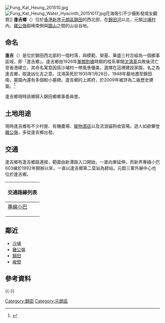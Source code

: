 {{Expert|time=2015-12-14T03:54:00+00:00}}
[[File:Fung_Kat_Heung_201510.jpg|thumb]]
[[File:Fung_Kat_Heung_Water_Hyacinth_20151017.jpg|thumb]]花海吸引不少攝影發燒友觀賞]]
'''逢吉鄉'''（{{lang-en|'''Fung Kat Heung'''}}）位於[[香港|香港]][[新界|新界]][[元朗區|元朗區]][[錦田|錦田]]的西北部，在[[錦田河|錦田河]]以北，元朗[[沙埔村|沙埔村]]內，[[雞公嶺|雞公嶺]]副峰南側與[[園山|園山]]之間的山谷谷地。

==命名==
'''逢吉'''（{{lang-en|'''Fung Kat'''}}）是位於錦田西北部的一個村落，與模範、榮基、華盛三村合組為一個鄉事區域，即「逢吉鄉」。逢吉鄉由1926年[[軍閥割據|軍閥割據]]時期的桂系軍閥[[沈鴻英|沈鴻英]]兵敗後流亡至香港建立，其命名寓意因爲沙埔村一帶風景優美，選擇在這裡建設家園，名之為逢吉鄉，取逢凶化吉之意。沈鴻英死於1935年1月28日，1948年墓地遷至錦田南，墓園內還有多個較小墓碑。逢吉鄉的上將府，於2009年被評為二級歷史建築。<ref>{{Cite web |url=http://www.mingpaocanada.com/tor/htm/News/20140811/HK-gha2_r.htm |title=沈鴻英流亡香港 逢吉鄉建上將府 《明報》 2014-08-11 |access-date=2015-10-18 |archive-date=2017-02-08 |archive-url=https://web.archive.org/web/20170208133035/http://www.mingpaocanada.com/tor/htm/News/20140811/HK-gha2_r.htm |dead-url=no }}</ref>

逢吉鄉現時該鄉歸入錦田鄉鄉事委員會。

==土地用途==
現時逢吉鄉有不少村屋、有機農場、[[寵物酒店|寵物酒店]]以及流浪貓狗收容場。遊人如欲攀登[[雞公嶺|雞公嶺]]，多從逢吉鄉出發。

==交通==
逢吉鄉有逢吉鄉路連接，範圍由新潭路入口開始，一直向東延伸，而新界專綫小巴603線於1992年開辦以來，一直以逢吉鄉第二菜站為總站。元朗三軍外展中心也位於逢吉鄉。

{| class="mw-collapsible mw-collapsed wikitable" style="background:white; margin: 0 auto; width: auto;" 
! 交通路線列表
|-
|
;[[香港小巴|專線小巴]]
{{新界專線小巴簡單列表|603}}
|}

==鄰近==
*[[沙埔|沙埔]]
*[[雞公嶺|雞公嶺]]
*[[錦田|錦田]]
*[[峻巒|峻巒]]

==參考資料==
{{reflist}}

{{-}}
{{元朗區}}

[[Category:錦田|Category:錦田]]
[[Category:元朗區|Category:元朗區]]